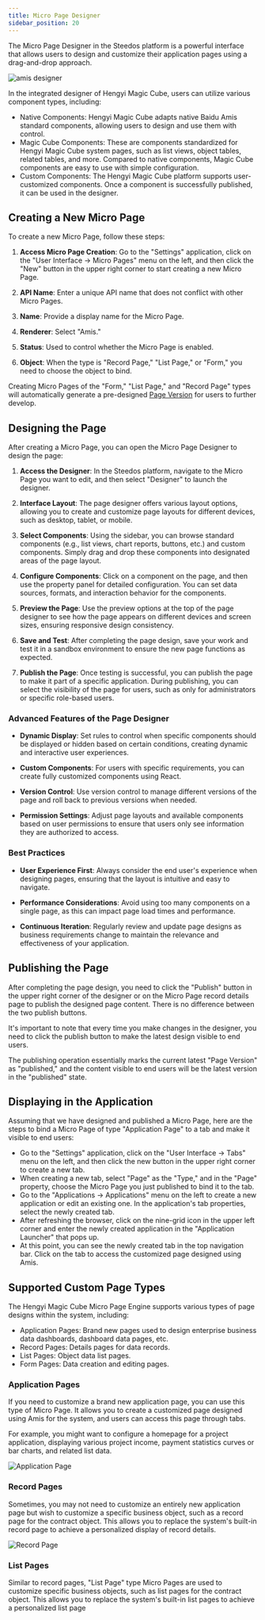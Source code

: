 ```yaml
---
title: Micro Page Designer
sidebar_position: 20
---
```


The Micro Page Designer in the Steedos platform is a powerful interface that allows users to design and customize their application pages using a drag-and-drop approach.

![amis designer](/img/amis/amis-designer.png)

In the integrated designer of Hengyi Magic Cube, users can utilize various component types, including:

- Native Components: Hengyi Magic Cube adapts native Baidu Amis standard components, allowing users to design and use them with control.
- Magic Cube Components: These are components standardized for Hengyi Magic Cube system pages, such as list views, object tables, related tables, and more. Compared to native components, Magic Cube components are easy to use with simple configuration.
- Custom Components: The Hengyi Magic Cube platform supports user-customized components. Once a component is successfully published, it can be used in the designer.

## Creating a New Micro Page

To create a new Micro Page, follow these steps:

1. **Access Micro Page Creation**: Go to the "Settings" application, click on the "User Interface -> Micro Pages" menu on the left, and then click the "New" button in the upper right corner to start creating a new Micro Page.

2. **API Name**: Enter a unique API name that does not conflict with other Micro Pages.
3. **Name**: Provide a display name for the Micro Page.
4. **Renderer**: Select "Amis."
5. **Status**: Used to control whether the Micro Page is enabled.
6. **Object**: When the type is "Record Page," "List Page," or "Form," you need to choose the object to bind.

Creating Micro Pages of the "Form," "List Page," and "Record Page" types will automatically generate a pre-designed [Page Version](#page-versions) for users to further develop.

## Designing the Page

After creating a Micro Page, you can open the Micro Page Designer to design the page:

1. **Access the Designer**: In the Steedos platform, navigate to the Micro Page you want to edit, and then select "Designer" to launch the designer.

2. **Interface Layout**: The page designer offers various layout options, allowing you to create and customize page layouts for different devices, such as desktop, tablet, or mobile.

3. **Select Components**: Using the sidebar, you can browse standard components (e.g., list views, chart reports, buttons, etc.) and custom components. Simply drag and drop these components into designated areas of the page layout.

4. **Configure Components**: Click on a component on the page, and then use the property panel for detailed configuration. You can set data sources, formats, and interaction behavior for the components.

5. **Preview the Page**: Use the preview options at the top of the page designer to see how the page appears on different devices and screen sizes, ensuring responsive design consistency.

6. **Save and Test**: After completing the page design, save your work and test it in a sandbox environment to ensure the new page functions as expected.

7. **Publish the Page**: Once testing is successful, you can publish the page to make it part of a specific application. During publishing, you can select the visibility of the page for users, such as only for administrators or specific role-based users.

### Advanced Features of the Page Designer

- **Dynamic Display**: Set rules to control when specific components should be displayed or hidden based on certain conditions, creating dynamic and interactive user experiences.
  
- **Custom Components**: For users with specific requirements, you can create fully customized components using React.

- **Version Control**: Use version control to manage different versions of the page and roll back to previous versions when needed.

- **Permission Settings**: Adjust page layouts and available components based on user permissions to ensure that users only see information they are authorized to access.

### Best Practices

- **User Experience First**: Always consider the end user's experience when designing pages, ensuring that the layout is intuitive and easy to navigate.

- **Performance Considerations**: Avoid using too many components on a single page, as this can impact page load times and performance.

- **Continuous Iteration**: Regularly review and update page designs as business requirements change to maintain the relevance and effectiveness of your application.

## Publishing the Page

After completing the page design, you need to click the "Publish" button in the upper right corner of the designer or on the Micro Page record details page to publish the designed page content. There is no difference between the two publish buttons.

It's important to note that every time you make changes in the designer, you need to click the publish button to make the latest design visible to end users.

The publishing operation essentially marks the current latest "Page Version" as "published," and the content visible to end users will be the latest version in the "published" state.

## Displaying in the Application

Assuming that we have designed and published a Micro Page, here are the steps to bind a Micro Page of type "Application Page" to a tab and make it visible to end users:

- Go to the "Settings" application, click on the "User Interface -> Tabs" menu on the left, and then click the new button in the upper right corner to create a new tab.
- When creating a new tab, select "Page" as the "Type," and in the "Page" property, choose the Micro Page you just published to bind it to the tab.
- Go to the "Applications -> Applications" menu on the left to create a new application or edit an existing one. In the application's tab properties, select the newly created tab.
- After refreshing the browser, click on the nine-grid icon in the upper left corner and enter the newly created application in the "Application Launcher" that pops up.
- At this point, you can see the newly created tab in the top navigation bar. Click on the tab to access the customized page designed using Amis.

## Supported Custom Page Types

The Hengyi Magic Cube Micro Page Engine supports various types of page designs within the system, including:

- Application Pages: Brand new pages used to design enterprise business data dashboards, dashboard data pages, etc.
- Record Pages: Details pages for data records.
- List Pages: Object data list pages.
- Form Pages: Data creation and editing pages.

### Application Pages

If you need to customize a brand new application page, you can use this type of Micro Page. It allows you to create a customized page designed using Amis for the system, and users can access this page through tabs.

For example, you might want to configure a homepage for a project application, displaying various project income, payment statistics curves or bar charts, and related list data.

![Application Page](/img/amis/amis-page-app.png)

### Record Pages

Sometimes, you may not need to customize an entirely new application page but wish to customize a specific business object, such as a record page for the contract object. This allows you to replace the system's built-in record page to achieve a personalized display of record details.

![Record Page](/img/amis/amis-page-detail.png)

### List Pages

Similar to record pages, "List Page" type Micro Pages are used to customize specific business objects, such as list pages for the contract object. This allows you to replace the system's built-in list pages to achieve a personalized list page
